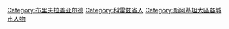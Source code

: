 [[Category:布里夫拉盖亚尔德|Category:布里夫拉盖亚尔德]]
[[Category:科雷兹省人|Category:科雷兹省人]]
[[Category:新阿基坦大區各城市人物|Category:新阿基坦大區各城市人物]]